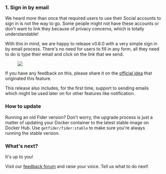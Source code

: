 ### 1. Sign in by email

We heard more than once that required users to use their Social accounts to sign in is not the way to go. Some people might not have these accounts or don't want to link they because of privacy concerns, which is totally understandable!

With this in mind, we are happy to release v0.6.0 with a very simple sign in by email process. There's no need for users to fill in any form, all they need to do is type their email and click on the link that we send.

<figure>
  <img src="/images/blog/sign-in-by-email.png" />
</figure>

If you have any feedback on this, please share it on the [official idea](https://feedback.fider.io/ideas/15/add-sign-up-form-as-alternative-to-social-auth) that originated this feature.

This release also includes, for the first time, support to sending emails which might be used later on for other features like notification.

### How to update

Running an old Fider version? Don't worry, the upgrade process is just a matter of updating your Docker container to the latest stable image on Docker Hub. Use <code>getfider/fider:stable</code> to make sure you're always running the stable version.

### What's next?

It's up to you!

Visit our [feedback forum](https://feedback.fider.io/) and raise your voice. Tell us what to do next!
